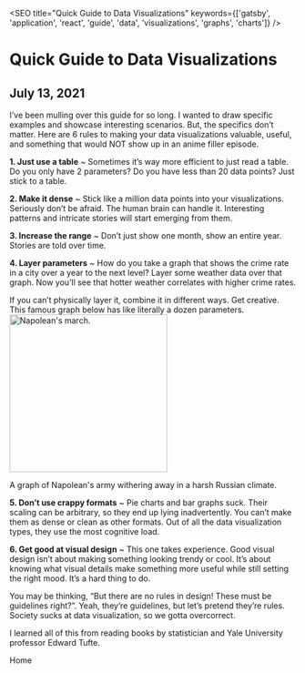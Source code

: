 

<SEO title="Quick Guide to Data Visualizations" keywords={['gatsby', 'application', 'react', 'guide', 'data', 'visualizations', 'graphs', 'charts']} />

# Quick Guide to Data Visualizations
## July 13, 2021

I’ve been mulling over this guide for so long. I wanted to draw specific examples and showcase interesting scenarios. But, the specifics don’t matter. Here are 6 rules to making your data visualizations valuable, useful, and something that would NOT show up in an anime filler episode.

**1. Just use a table** ~ Sometimes it’s way more efficient to just read a table. Do you only have 2 parameters? Do you have less than 20 data points? Just stick to a table.

**2. Make it dense** ~ Stick like a million data points into your visualizations. Seriously don’t be afraid. The human brain can handle it. Interesting patterns and intricate stories will start emerging from them.

**3. Increase the range** ~ Don’t just show one month, show an entire year. Stories are told over time.

**4. Layer parameters** ~ How do you take a graph that shows the crime rate in a city over a year to the next level? Layer some weather data over that graph. Now you’ll see that hotter weather correlates with higher crime rates.

If you can’t physically layer it, combine it in different ways. Get creative. This famous graph below has like literally a dozen parameters.
<img height="277px" loading="lazy" src={napolean} alt="Napolean's march."  class="center"/>
<div class="caption">A graph of Napolean's army withering away in a harsh Russian climate.</div>

**5. Don’t use crappy formats** ~ Pie charts and bar graphs suck. Their scaling can be arbitrary, so they end up lying inadvertently. You can’t make them as dense or clean as other formats. Out of all the data visualization types, they use the most cognitive load.

**6. Get good at visual design** ~ This one takes experience. Good visual design isn’t about making something looking trendy or cool. It’s about knowing what visual details make something more useful while still setting the right mood. It’s a hard thing to do.

You may be thinking, “But there are no rules in design! These must be guidelines right?”. Yeah, they’re guidelines, but let’s pretend they’re rules. Society sucks at data visualization, so we gotta overcorrect.

I learned all of this from reading books by statistician and Yale University professor Edward Tufte.

<Link to="/">Home</Link>